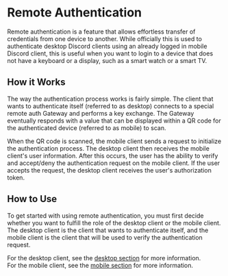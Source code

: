 # Remote Authentication

Remote authentication is a feature that allows effortless transfer of credentials from one device to another.
While officially this is used to authenticate desktop Discord clients using an already logged in mobile Discord client,
this is useful when you want to login to a device that does not have a keyboard or a display, such as a smart watch or a smart TV.

## How it Works

The way the authentication process works is fairly simple.
The client that wants to authenticate itself (referred to as desktop) connects to a special remote auth Gateway and performs a key exchange.
The Gateway eventually responds with a value that can be displayed within a QR code for the authenticated device (referred to as mobile) to scan.

When the QR code is scanned, the mobile client sends a request to initialize the authentication process. The desktop client then receives the mobile client's user information.
After this occurs, the user has the ability to verify and accept/deny the authentication request on the mobile client. If the user accepts the request, the desktop client receives the user's authorization token.

## How to Use

To get started with using remote authentication, you must first decide whether you want to fulfill the role of the desktop client or the mobile client.
The desktop client is the client that wants to authenticate itself, and the mobile client is the client that will be used to verify the authentication request.

For the desktop client, see the [desktop section](/remote-authentication/desktop) for more information.  
For the mobile client, see the [mobile section](/remote-authentication/mobile) for more information.
